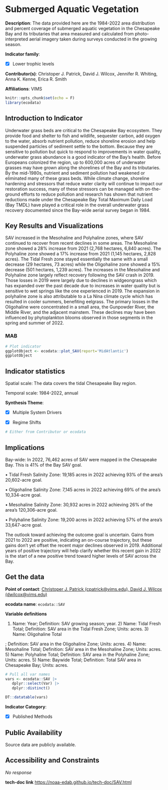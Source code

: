 # Submerged Aquatic Vegetation {#SAV}

**Description**: The data provided here are the 1984-2022 area distribution and percent coverage of submerged aquatic vegetation in the Chesapeake Bay and its tributaries that area measured and calculated from photo-interpreted aerial imagery taken during surveys conducted in the growing season.

**Indicator family**: 

- [X] Lower trophic levels


**Contributor(s)**: Christoper J. Patrick, David J. Wilcox, Jennifer R. Whiting, Anna K. Kenne, Erica R. Smith

**Affiliations**: VIMS

```{r echo=FALSE}
knitr::opts_chunk$set(echo = F)
library(ecodata)
```
## Introduction to Indicator
Underwater grass beds are critical to the Chesapeake Bay ecosystem. They provide food and shelter to fish and wildlife, sequester carbon, add oxygen to the water, absorb nutrient pollution, reduce shoreline erosion and help suspended particles of sediment settle to the bottom. Because they are sensitive to pollution but quick to respond to improvements in water quality, underwater grass abundance is a good indicator of the Bay’s health. Before Europeans colonized the region, up to 600,000 acres of underwater grasses may have grown along the shorelines of the Bay and its tributaries. By the mid-1980s, nutrient and sediment pollution had weakened or eliminated many of these grass beds. While climate change, shoreline hardening and stressors that reduce water clarity will continue to impact our restoration success, many of these stressors can be managed with on-the-ground efforts to reduce pollution and research has shown that nutrient reductions made under the Chesapeake Bay Total Maximum Daily Load (Bay TMDL) have played a critical role in the overall underwater grass recovery documented since the Bay-wide aerial survey began in 1984.

## Key Results and Visualizations
SAV increased in the Mesohaline and Polyhaline zones, where SAV continued to recover from recent declines in some areas. The Mesohaline zone showed a 28% increase from 2021 (2,768 hectares, 6,840 acres). The Polyhaline zone showed a 17% increase from 2021 (1,145 hectares, 2,828 acres). The Tidal Fresh zone stayed essentially the same with a small decrease (29 hectares, 73 acres) while the Oligohaline zone showed a 15% decrease (501 hectares, 1,239 acres). The increases in the Mesohaline and Polyhaline zone largely reflect recovery following the SAV crash in 2019. Those losses in 2019 were largely due to declines in widgeongrass which has expanded over the past decade due to increases in water quality but is sensitive to wet springs like the one experienced in 2019.  The expansion in polyhaline zone is also attributable to a La Nina climate cycle which has resulted in cooler summers, benefiting eelgrass.  The primary losses in the Oligohaline were concentrated in a small area, the Gunpowder River, the Middle River, and the adjacent mainstem.  These declines may have been influenced by phytoplankton blooms observed in those segments in the spring and summer of 2022.

### MAB

```{r plot_SAVMAB}
# Plot indicator
ggplotObject <- ecodata::plot_SAV(report='MidAtlantic')
ggplotObject
```


## Indicator statistics 
Spatial scale: The data covers the tidal Chesapeake Bay region.

Temporal scale: 1984-2022, annual

**Synthesis Theme**:

- [X] Multiple System Drivers
- [X] Regime Shifts


```{r autostats_SAV}
# Either from Contributor or ecodata
```

## Implications
Bay-wide: In 2022, 76,462 acres of SAV were mapped in the Chesapeake Bay.  This is 41% of the Bay SAV goal.
•	Tidal Fresh Salinity Zone: 19,185 acres in 2022 achieving 93% of the area’s 20,602-acre goal.
•	Oligohaline Salinity Zone: 7,145 acres in 2022 achieving 69% of the area’s 10,334-acre goal.
•	Mesohaline Salinity Zone: 30,932 acres in 2022 achieving 26% of the area’s 120,306-acre goal.
•	Polyhaline Salinity Zone: 19,200 acres in 2022 achieving 57% of the area’s 33,647-acre goal.
The outlook toward achieving the outcome goal is uncertain.  Gains from 2021 to 2022 are positive, indicating an on-course trajectory, but these gains don’t yet offset the recent major declines observed in 2019.  Additional years of positive trajectory will help clarify whether this recent gain in 2022 is the start of a new positive trend toward higher levels of SAV across the Bay.

## Get the data

**Point of contact**: [Christoper J. Patrick (cpatrick@vims.edu), David J. Wilcox (dwilcox@vims.edu)](mailto:Christoper J. Patrick (cpatrick@vims.edu), David J. Wilcox (dwilcox@vims.edu)){.email}

**ecodata name**: `ecodata::SAV`

**Variable definitions**

1) Name: Year; Definition: SAV growing season; year. 2) Name: Tidal Fresh Total; Definition: SAV area in the Tidal Fresh Zone; Units: acres. 3)  Name: Oligohaline Total 
; Definition: SAV area in the Oligohaline Zone; Units: acres. 4) Name: Mesohaline Total; Definition: SAV area in the Mesohaline Zone; Units: acres. 5) Name: Polyhaline Total; Definition: SAV area in the Polyhaline Zone; Units: acres. 5) Name: Baywide Total; Definition: Total SAV area in Chesapeake Bay; Units: acres.

```{r vars_SAV}
# Pull all var names
vars <- ecodata::SAV |>
   dplyr::select(Var) |>
   dplyr::distinct()

DT::datatable(vars)
```
**Indicator Category**:

- [X] Published Methods


## Public Availability

Source data are publicly available.

## Accessibility and Constraints

_No response_

**tech-doc link**
<https://noaa-edab.github.io/tech-doc/SAV.html>

